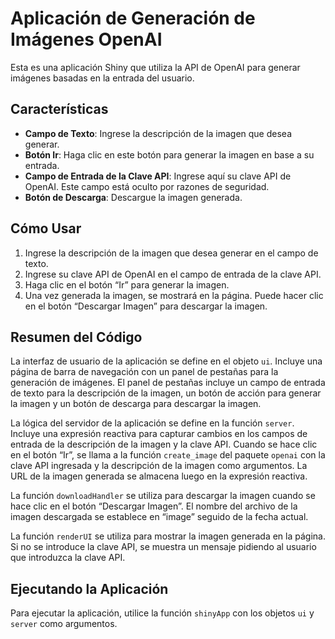 # Aplicación de Generación de Imágenes OpenAI

Esta es una aplicación Shiny que utiliza la API de OpenAI para generar imágenes basadas en la entrada del usuario.

## Características

- **Campo de Texto**: Ingrese la descripción de la imagen que desea generar.
- **Botón Ir**: Haga clic en este botón para generar la imagen en base a su entrada.
- **Campo de Entrada de la Clave API**: Ingrese aquí su clave API de OpenAI. Este campo está oculto por razones de seguridad.
- **Botón de Descarga**: Descargue la imagen generada.

## Cómo Usar

1. Ingrese la descripción de la imagen que desea generar en el campo de texto.
2. Ingrese su clave API de OpenAI en el campo de entrada de la clave API.
3. Haga clic en el botón "Ir" para generar la imagen.
4. Una vez generada la imagen, se mostrará en la página. Puede hacer clic en el botón "Descargar Imagen" para descargar la imagen.

## Resumen del Código

La interfaz de usuario de la aplicación se define en el objeto `ui`. Incluye una página de barra de navegación con un panel de pestañas para la generación de imágenes. El panel de pestañas incluye un campo de entrada de texto para la descripción de la imagen, un botón de acción para generar la imagen y un botón de descarga para descargar la imagen.

La lógica del servidor de la aplicación se define en la función `server`. Incluye una expresión reactiva para capturar cambios en los campos de entrada de la descripción de la imagen y la clave API. Cuando se hace clic en el botón "Ir", se llama a la función `create_image` del paquete `openai` con la clave API ingresada y la descripción de la imagen como argumentos. La URL de la imagen generada se almacena luego en la expresión reactiva.

La función `downloadHandler` se utiliza para descargar la imagen cuando se hace clic en el botón "Descargar Imagen". El nombre del archivo de la imagen descargada se establece en "image" seguido de la fecha actual.

La función `renderUI` se utiliza para mostrar la imagen generada en la página. Si no se introduce la clave API, se muestra un mensaje pidiendo al usuario que introduzca la clave API.

## Ejecutando la Aplicación

Para ejecutar la aplicación, utilice la función `shinyApp` con los objetos `ui` y `server` como argumentos.
